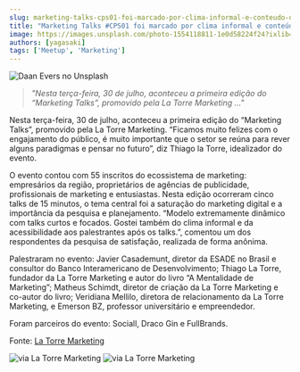 ```yaml
---
slug: marketing-talks-cps01-foi-marcado-por-clima-informal-e-conteudo-direto-ao-ponto
title: "Marketing Talks #CPS01 foi marcado por clima informal e conteúdo direto ao ponto"
image: https://images.unsplash.com/photo-1554118811-1e0d58224f24?ixlib=rb-4.0.3&ixid=MnwxMjA3fDB8MHxwaG90by1wYWdlfHx8fGVufDB8fHx8&auto=format&fit=crop&w=847&q=80
authors: [yagasaki]
tags: ['Meetup', 'Marketing']
---
```


![](https://images.unsplash.com/photo-1554118811-1e0d58224f24?ixlib=rb-4.0.3&ixid=MnwxMjA3fDB8MHxwaG90by1wYWdlfHx8fGVufDB8fHx8&auto=format&fit=crop&w=847&q=80 "Daan Evers no Unsplash")

> _"Nesta terça-feira, 30 de julho, aconteceu a primeira edição do “Marketing Talks”, promovido pela La Torre Marketing …"_

Nesta terça-feira, 30 de julho, aconteceu a primeira edição do “Marketing Talks”, promovido pela La Torre Marketing. “Ficamos muito felizes com o engajamento do público, é muito importante que o setor se reúna para rever alguns paradigmas e pensar no futuro”, diz Thiago la Torre, idealizador do evento.

O evento contou com 55 inscritos do ecossistema de marketing: empresários da região, proprietários de agências de publicidade, profissionais de marketing e entusiastas. Nesta edição ocorreram cinco talks de 15 minutos, o tema central foi a saturação do marketing digital e a importância da pesquisa e planejamento. “Modelo extremamente dinâmico com talks curtos e focados. Gostei também do clima informal e da acessibilidade aos palestrantes após os talks.”, comentou um dos respondentes da pesquisa de satisfação, realizada de forma anônima.

Palestraram no evento: Javier Casademunt, diretor da ESADE no Brasil e consultor do Banco Interamericano de Desenvolvimento; Thiago La Torre, fundador da La Torre Marketing e autor do livro “A Mentalidade de Marketing”; Matheus Schimdt, diretor de criação da La Torre Marketing e co-autor do livro; Veridiana Mellilo, diretora de relacionamento da La Torre Marketing, e Emerson BZ, professor universitário e empreendedor.

Foram parceiros do evento: Sociall, Draco Gin e FullBrands.

Fonte: [La Torre Marketing](https://latorremarketing.com.br/news/marketing-talks-cps01-foi-marcado-por-clima-informal-e-conteudo-direto-ao-ponto?ref=yagasaki.dev/blog)

![via La Torre Marketing](https://latorremarketing.com.br/news/wp-content/uploads/2019/08/La-Torre-Marketing-Talks-12-2-1024x684.jpg)
![via La Torre Marketing](https://latorremarketing.com.br/news/wp-content/uploads/2019/08/La-Torre-Marketing-Talks-10-1-1024x684.jpg)
